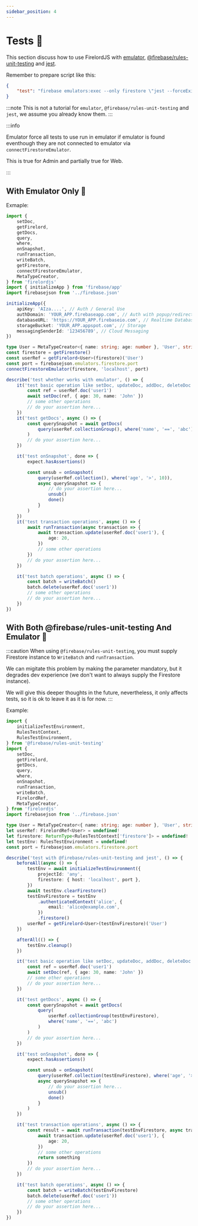 ```yaml
---
sidebar_position: 4
---
```


# Tests 🧪

This section discuss how to use FirelordJS with [emulator](https://firebase.google.com/docs/emulator-suite), [@firebase/rules-unit-testing](https://www.npmjs.com/package/@firebase/rules-unit-testing) and [jest](https://jestjs.io/).

Remember to prepare script like this:

```json
{
	"test": "firebase emulators:exec --only firestore \"jest --forceExit\""
}
```

:::note
This is not a tutorial for `emulator`, `@firebase/rules-unit-testing` and `jest`, we assume you already know them.
:::

:::info

Emulator force all tests to use run in emulator if emulator is found eventhough they are not connected to emulator via `connectFirestoreEmulator`.

This is true for Admin and partially true for Web.

:::


## With Emulator Only 🦜

Exmaple:

```ts
import {
	setDoc,
	getFirelord,
	getDocs,
	query,
	where,
	onSnapshot,
	runTransaction,
	writeBatch,
	getFirestore,
	connectFirestoreEmulator,
	MetaTypeCreator,
} from 'firelordjs'
import { initializeApp } from 'firebase/app'
import firebasejson from '../firebase.json'

initializeApp({
	apiKey: 'AIza....', // Auth / General Use
	authDomain: 'YOUR_APP.firebaseapp.com', // Auth with popup/redirect
	databaseURL: 'https://YOUR_APP.firebaseio.com', // Realtime Database
	storageBucket: 'YOUR_APP.appspot.com', // Storage
	messagingSenderId: '123456789', // Cloud Messaging
})

type User = MetaTypeCreator<{ name: string; age: number }, 'User', string>
const firestore = getFirestore()
const userRef = getFirelord<User>(firestore)('User')
const port = firebasejson.emulators.firestore.port
connectFirestoreEmulator(firestore, 'localhost', port)

describe('test whether works with emulator', () => {
	it('test basic operation like setDoc, updateDoc, addDoc, deleteDoc etc etc', async () => {
		const ref = userRef.doc('user1')
		await setDoc(ref, { age: 30, name: 'John' })
		// some other operations
		// do your assertion here...
	})
	it('test getDocs', async () => {
		const querySnapshot = await getDocs(
			query(userRef.collectionGroup(), where('name', '==', 'abc'))
		)
		// do your assertion here...
	})

	it('test onSnapshot', done => {
		expect.hasAssertions()

		const unsub = onSnapshot(
			query(userRef.collection(), where('age', '>', 10)),
			async querySnapshot => {
				// do your assertion here...
				unsub()
				done()
			}
		)
	})
	it('test transaction operations', async () => {
		await runTransaction(async transaction => {
			await transaction.update(userRef.doc('user1'), {
				age: 20,
			})
			// some other operations
		})
		// do your assertion here...
	})

	it('test batch operations', async () => {
		const batch = writeBatch()
		batch.delete(userRef.doc('user1'))
		// some other operations
		// do your assertion here...
	})
})
```

## With Both @firebase/rules-unit-testing And Emulator 🦜

:::caution
When using `@firebase/rules-unit-testing`, you must supply Firestore instance to `WriteBatch` and `runTransaction`.

We can migitate this problem by making the parameter mandatory, but it degrades dev experience (we don't want to always supply the Firestore instance).

We will give this deeper thoughts in the future, nevertheless, it only affects tests, so it is ok to leave it as it is for now.
:::

Example:

```ts
import {
	initializeTestEnvironment,
	RulesTestContext,
	RulesTestEnvironment,
} from '@firebase/rules-unit-testing'
import {
	setDoc,
	getFirelord,
	getDocs,
	query,
	where,
	onSnapshot,
	runTransaction,
	writeBatch,
	FirelordRef,
	MetaTypeCreator,
} from 'firelordjs'
import firebasejson from '../firebase.json'

type User = MetaTypeCreator<{ name: string; age: number }, 'User', string>
let userRef: FirelordRef<User> = undefined!
let firestore: ReturnType<RulesTestContext['firestore']> = undefined!
let testEnv: RulesTestEnvironment = undefined!
const port = firebasejson.emulators.firestore.port

describe('test with @firebase/rules-unit-testing and jest', () => {
	beforeAll(async () => {
		testEnv = await initializeTestEnvironment({
			projectId: 'any',
			firestore: { host: 'localhost', port },
		})
		await testEnv.clearFirestore()
		testEnvFirestore = testEnv
			.authenticatedContext('alice', {
				email: 'alice@example.com',
			})
			.firestore()
		userRef = getFirelord<User>(testEnvFirestore)('User')
	})

	afterAll(() => {
		testEnv.cleanup()
	})

	it('test basic operation like setDoc, updateDoc, addDoc, deleteDoc etc etc', async () => {
		const ref = userRef.doc('user1')
		await setDoc(ref, { age: 30, name: 'John' })
		// some other operations
		// do your assertion here...
	})

	it('test getDocs', async () => {
		const querySnapshot = await getDocs(
			query(
				userRef.collectionGroup(testEnvFirestore),
				where('name', '==', 'abc')
			)
		)
		// do your assertion here...
	})

	it('test onSnapshot', done => {
		expect.hasAssertions()

		const unsub = onSnapshot(
			query(userRef.collection(testEnvFirestore), where('age', '>', 10)),
			async querySnapshot => {
				// do your assertion here...
				unsub()
				done()
			}
		)
	})

	it('test transaction operations', async () => {
		const result = await runTransaction(testEnvFirestore, async transaction => {
			await transaction.update(userRef.doc('user1'), {
				age: 20,
			})
			// some other operations
			return something
		})
		// do your assertion here...
	})

	it('test batch operations', async () => {
		const batch = writeBatch(testEnvFirestore)
		batch.delete(userRef.doc('user1'))
		// some other operations
		// do your assertion here...
	})
})
```
